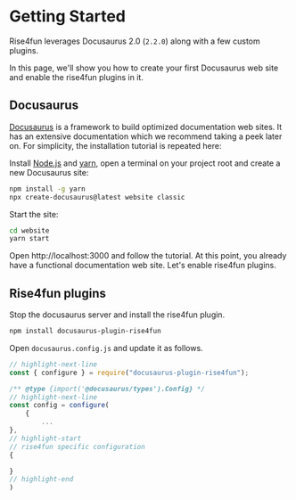 # Getting Started

Rise4fun leverages Docusaurus 2.0 (`2.2.0`) along with a few custom plugins.

In this page, we'll show you how to create your first Docusaurus web site and
enable the rise4fun plugins in it.

## Docusaurus

[Docusaurus](https://docusaurus.io/) is a framework to build optimized documentation web sites.
It has an extensive documentation which we recommend taking a peek later on. For simplicity,
the installation tutorial is repeated here:

Install [Node.js](https://nodejs.org/en/download/) and [yarn](https://yarnpkg.com/), open a terminal on your project root
and create a new Docusaurus site:

```bash
npm install -g yarn
npx create-docusaurus@latest website classic
```

Start the site:

```bash
cd website
yarn start
```

Open http://localhost:3000 and follow the tutorial. At this point, you already have a functional documentation
web site. Let's enable rise4fun plugins.

## Rise4fun plugins

Stop the docusaurus server and install the rise4fun plugin.

```bash npm2yarn
npm install docusaurus-plugin-rise4fun
```

Open `docusaurus.config.js` and update it as follows.

```js
// highlight-next-line
const { configure } = require("docusaurus-plugin-rise4fun");

/** @type {import('@docusaurus/types').Config} */
// highlight-next-line
const config = configure(
    {
        ...
}, 
// highlight-start
// rise4fun specific configuration
{

}
// highlight-end
)
```